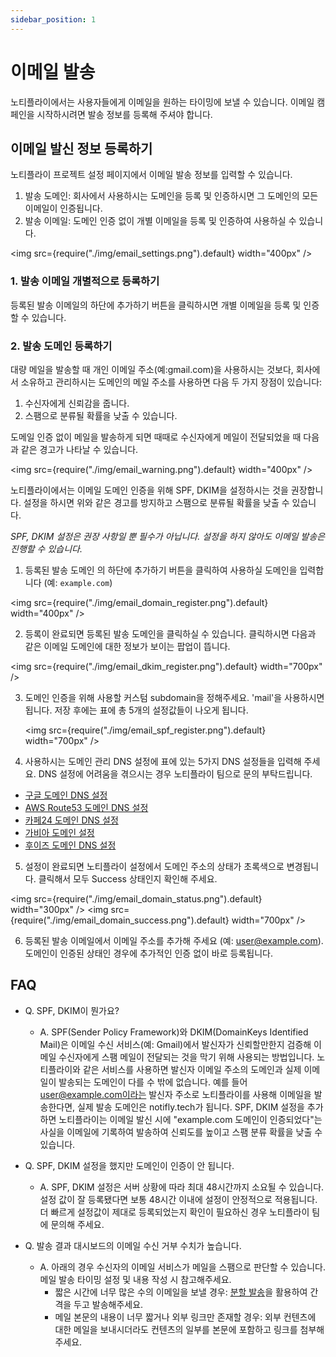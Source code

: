 ```yaml
---
sidebar_position: 1
---
```


# 이메일 발송

노티플라이에서는 사용자들에게 이메일을 원하는 타이밍에 보낼 수 있습니다. 이메일 캠페인을 시작하시려면 발송 정보를 등록해 주셔야 합니다.

## 이메일 발신 정보 등록하기

노티플라이 프로젝트 설정 페이지에서 이메일 발송 정보를 입력할 수 있습니다.

1. 발송 도메인: 회사에서 사용하시는 도메인을 등록 및 인증하시면 그 도메인의 모든 이메일이 인증됩니다.
2. 발송 이메일: 도메인 인증 없이 개별 이메일을 등록 및 인증하여 사용하실 수 있습니다.

<img src={require("./img/email_settings.png").default} width="400px" />

### 1. 발송 이메일 개별적으로 등록하기

등록된 발송 이메일의 하단에 추가하기 버튼을 클릭하시면 개별 이메일을 등록 및 인증할 수 있습니다.

### 2. 발송 도메인 등록하기

대량 메일을 발송할 때 개인 이메일 주소(예:gmail.com)을 사용하시는 것보다, 회사에서 소유하고 관리하시는 도메인의 메일 주소를 사용하면 다음 두 가지 장점이 있습니다:

1. 수신자에게 신뢰감을 줍니다.
2. 스팸으로 분류될 확률을 낮출 수 있습니다.

도메일 인증 없이 메일을 발송하게 되면 때때로 수신자에게 메일이 전달되었을 때 다음과 같은 경고가 나타날 수 있습니다.

<img src={require("./img/email_warning.png").default} width="400px" />

노티플라이에서는 이메일 도메인 인증을 위해 SPF, DKIM을 설정하시는 것을 권장합니다. 설정을 하시면 위와 같은 경고를 방지하고 스팸으로 분류될 확률을 낮출 수 있습니다.

_SPF, DKIM 설정은 권장 사항일 뿐 필수가 아닙니다. 설정을 하지 않아도 이메일 발송은 진행할 수 있습니다._

1. 등록된 발송 도메인 의 하단에 추가하기 버튼을 클릭하여 사용하실 도메인을 입력합니다 (예: `example.com`)

<img src={require("./img/email_domain_register.png").default} width="400px" />

2. 등록이 완료되면 등록된 발송 도메인을 클릭하실 수 있습니다. 클릭하시면 다음과 같은 이메일 도메인에 대한 정보가 보이는 팝업이 뜹니다.

<img src={require("./img/email_dkim_register.png").default} width="700px" />

3. 도메인 인증을 위해 사용할 커스텀 subdomain을 정해주세요. 'mail'을 사용하시면 됩니다. 저장 후에는 표에 총 5개의 설정값들이 나오게 됩니다.

   <img src={require("./img/email_spf_register.png").default} width="700px" />

4. 사용하시는 도메인 관리 DNS 설정에 표에 있는 5가지 DNS 설정들을 입력해 주세요. DNS 설정에 어려움을 겪으시는 경우 노티플라이 팀으로 문의 부탁드립니다.

- [구글 도메인 DNS 설정](https://support.google.com/domains/answer/3290309?hl=ko&ref_topic=9018335&sjid=12768285378828216417-AP)
- [AWS Route53 도메인 DNS 설정](https://docs.aws.amazon.com/ko_kr/Route53/latest/DeveloperGuide/rrsets-working-with.html)
- [카페24 도메인 DNS 설정](https://help.cafe24.com/cs/cs_faq_view.php?idx=3766)
- [가비아 도메인 설정](https://customer.gabia.com/manual/domain/287/1201)
- [후이즈 도메인 DNS 설정](https://cs.whois.co.kr/faq/?p=list&service=1)

5. 설정이 완료되면 노티플라이 설정에서 도메인 주소의 상태가 초록색으로 변경됩니다. 클릭해서 모두 Success 상태인지 확인해 주세요.

<img src={require("./img/email_domain_status.png").default} width="300px" />
<img src={require("./img/email_domain_success.png").default} width="700px" />

6. 등록된 발송 이메일에서 이메일 주소를 추가해 주세요 (예: user@example.com). 도메인이 인증된 상태인 경우에 추가적인 인증 없이 바로 등록됩니다.

## FAQ

- Q. SPF, DKIM이 뭔가요?

  - A. SPF(Sender Policy Framework)와 DKIM(DomainKeys Identified Mail)은 이메일 수신 서비스(예: Gmail)에서 발신자가 신뢰할만한지 검증해 이메일 수신자에게 스팸 메일이 전달되는 것을 막기 위해 사용되는 방법입니다. 노티플라이와 같은 서비스를 사용하면 발신자 이메일 주소의 도메인과 실제 이메일이 발송되는 도메인이 다를 수 밖에 없습니다. 예를 들어 user@example.com이라는 발신자 주소로 노티플라이를 사용해 이메일을 발송한다면, 실제 발송 도메인은 notifly.tech가 됩니다. SPF, DKIM 설정을 추가하면 노티플라이는 이메일 발신 시에 "example.com 도메인이 인증되었다"는 사실을 이메일에 기록하여 발송하여 신뢰도를 높이고 스팸 분류 확률을 낮출 수 있습니다.

- Q. SPF, DKIM 설정을 했지만 도메인이 인증이 안 됩니다.
  - A. SPF, DKIM 설정은 서버 상황에 따라 최대 48시간까지 소요될 수 있습니다. 설정 값이 잘 등록됐다면 보통 48시간 이내에 설정이 안정적으로 적용됩니다. 더 빠르게 설정값이 제대로 등록되었는지 확인이 필요하신 경우 노티플라이 팀에 문의해 주세요.

- Q. 발송 결과 대시보드의 이메일 수신 거부 수치가 높습니다.
  - A. 아래의 경우 수신자의 이메일 서비스가 메일을 스팸으로 판단할 수 있습니다. 메일 발송 타이밍 설정 및 내용 작성 시 참고해주세요.
      - 짧은 시간에 너무 많은 수의 이메일을 보낼 경우: [분할 발송](/ko/user-guide/campaigns/campaign-segments/segment#throttling)을 활용하여 간격을 두고 발송해주세요.
      - 메일 본문의 내용이 너무 짧거나 외부 링크만 존재할 경우: 외부 컨텐츠에 대한 메일을 보내시더라도 컨텐츠의 일부를 본문에 포함하고 링크를 첨부해주세요.

